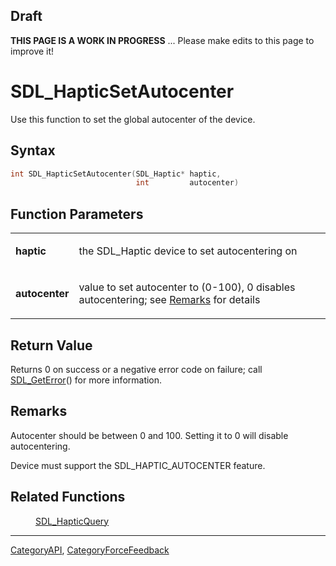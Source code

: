 == Draft ==

'''THIS PAGE IS A WORK IN PROGRESS''' ... Please make edits to this page to improve it!


= SDL_HapticSetAutocenter =
Use this function to set the global autocenter of the device.


== Syntax ==
<syntaxhighlight lang='c++'>
int SDL_HapticSetAutocenter(SDL_Haptic* haptic,
                            int         autocenter)
</syntaxhighlight>

== Function Parameters ==
{|
|'''haptic'''
|the SDL_Haptic device to set autocentering on
|-
|'''autocenter'''
|value to set autocenter to (0-100), 0 disables autocentering; see [[#Remarks|Remarks]] for details
|}

== Return Value ==
Returns 0 on success or a negative error code on failure; call [[SDL_GetError]]() for more information.

== Remarks ==
Autocenter should be between 0 and 100. Setting it to 0 will disable autocentering. <!-- <span style="color: green;">This is redundant w/ the FP section and could all be contained there (as shown). Should it be removed from here?</span> -->

Device must support the SDL_HAPTIC_AUTOCENTER feature.

== Related Functions ==
:[[SDL_HapticQuery]]

----
[[CategoryAPI]], [[CategoryForceFeedback]]
